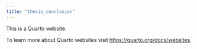 ```yaml
---
title: "thesis_conclusion"
---
```


This is a Quarto website.

To learn more about Quarto websites visit <https://quarto.org/docs/websites>.
